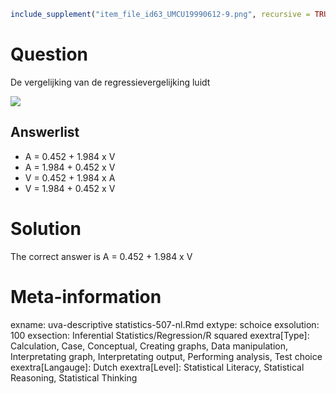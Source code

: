 ```r
include_supplement("item_file_id63_UMCU19990612-9.png", recursive = TRUE)
```
Question
========

De vergelijking van de regressievergelijking luidt


![](item_file_id63_UMCU19990612-9.png)

Answerlist
----------
* A = 0.452 + 1.984 x V
* A = 1.984 + 0.452 x V
* V = 0.452 + 1.984 x A
* V = 1.984 + 0.452 x V

Solution
========

The correct answer is  A = 0.452 + 1.984 x V

Meta-information
================
exname: uva-descriptive statistics-507-nl.Rmd
extype: schoice
exsolution: 100
exsection: Inferential Statistics/Regression/R squared
exextra[Type]: Calculation, Case, Conceptual, Creating graphs, Data manipulation, Interpretating graph, Interpretating output, Performing analysis, Test choice
exextra[Langauge]: Dutch
exextra[Level]: Statistical Literacy, Statistical Reasoning, Statistical Thinking
